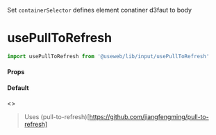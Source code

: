 
<Meta title='Lib/input/PullToRefresh' />

Set `containerSelector` defines element conatiner d3faut to body

# usePullToRefresh

```js
import usePullToRefresh from '@useweb/lib/input/usePullToRefresh'
```

#### Props

<Props of='PullToRefresh' />

#### Default

<Canvas>
  <Story name='default'>
    <>
      <Default />
    </>
  </Story>
</Canvas>

> Uses (pull-to-refresh)[https://github.com/jiangfengming/pull-to-refresh]
